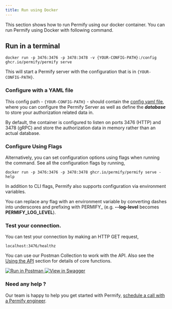 ```yaml
---
title: Run using Docker
---
```


This section shows how to run Permify using our docker container. You can run Permify using Docker with following command.

## Run in a terminal

```shell
docker run -p 3476:3476 -p 3478:3478 -v {YOUR-CONFIG-PATH}:/config ghcr.io/permify/permify serve
```

This will start a Permify server with the configuration that is in `{YOUR-CONFIG-PATH}`.

### Configure with a YAML file

This config path - `{YOUR-CONFIG-PATH}` - should contain the [config yaml file](../configuration), where you can configure the Permify Server as well as define the ***database*** to store your authorization related data in.

<Info>
By default, the container is configured to listen on ports 3476 (HTTP) and 3478 (gRPC) and store the authorization data in memory rather than an actual database.
</Info>

### Configure Using Flags

Alternatively, you can set configuration options using flags when running the command. See all the configuration flags by running,

```shell
docker run -p 3476:3476 -p 3478:3478 ghcr.io/permify/permify serve -help
```

<Info>
In addition to CLI flags, Permify also supports configuration via environment variables. 

You can replace any flag with an environment variable by converting dashes into underscores and prefixing with PERMIFY_ (e.g. **--log-level** becomes **PERMIFY_LOG_LEVEL**). 
</Info>

### Test your connection.

You can test your connection by making an HTTP GET request,

```shell
localhost:3476/healthz
```

You can use our Postman Collection to work with the API. Also see the [Using the API] section for details of core functions.

[Using the API]: ../../getting-started/enforcement

<div style={{ display: "flex", alignItems: "center" }}>
  <a
    style={{ borderBottom: "none", textDecoration: "none" }}
    href="https://www.postman.com/permify-dev/workspace/permify/collection"
  >
    <img
      src="https://run.pstmn.io/button.svg"
      alt="Run in Postman"
      style={{ marginRight: "10px", pointerEvents: "none" }}
    />
  </a>
  <a
    style={{ borderBottom: "none", textDecoration: "none" }}
    href="https://permify.github.io/permify-swagger/"
  >
    <img
      src="http://jessemillar.github.io/view-in-swagger-button/button.svg"
      alt="View in Swagger"
      style={{ pointerEvents: "none" }}
    />
  </a>
</div>

### Need any help ?

Our team is happy to help you get started with Permify, [schedule a call with a Permify engineer](https://meetings-eu1.hubspot.com/ege-aytin/call-with-an-expert).
